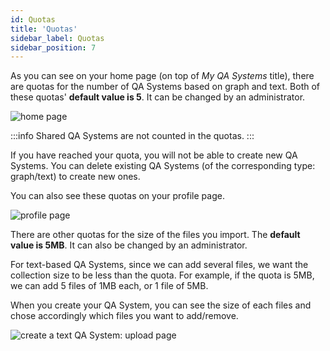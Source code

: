 ```yaml
---
id: Quotas
title: 'Quotas'
sidebar_label: Quotas
sidebar_position: 7
---
```


As you can see on your home page (on top of *My QA Systems* title), there are quotas for the number of QA Systems based on graph and text. 
Both of these quotas' **default value is 5**. It can be changed by an administrator.


<Image src='/img/screenshots/quotas/qasystems-quotas.png' alt='home page'/>

:::info
Shared QA Systems are not counted in the quotas.
:::

If you have reached your quota, you will not be able to create new QA Systems. You can delete existing QA Systems (of the corresponding type: graph/text) to create new ones.

You can also see these quotas on your profile page.

<Image src='/img/screenshots/profile-page.png' alt='profile page'/>

There are other quotas for the size of the files you import. The **default value is 5MB**. It can also be changed by an administrator.

For text-based QA Systems, since we can add several files, we want the collection size to be less than the quota. For example, if the quota is 5MB, we can add 5 files of 1MB each, or 1 file of 5MB. 

When you create your QA System, you can see the size of each files and chose accordingly which files you want to add/remove.

<Image src='/img/screenshots/quotas/text-exceed-size-quota.png' alt='create a text QA System: upload page'/>

